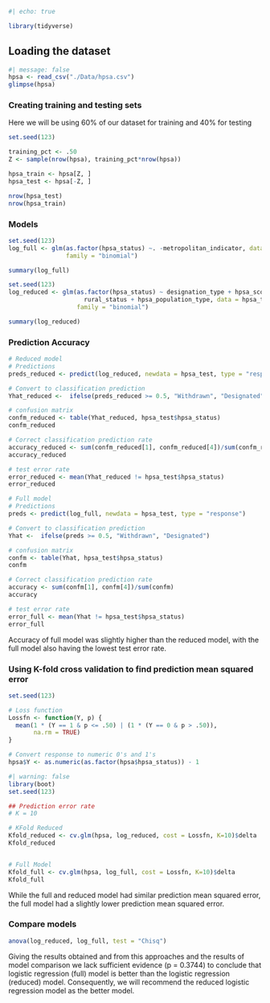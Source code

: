 ```r
#| echo: true

library(tidyverse)
```

## Loading the dataset

```r
#| message: false
hpsa <- read_csv("./Data/hpsa.csv") 
glimpse(hpsa)
```

### Creating training and testing sets

Here we will be using 60% of our dataset for training and 40% for testing

```r
set.seed(123)

training_pct <- .50 
Z <- sample(nrow(hpsa), training_pct*nrow(hpsa))

hpsa_train <- hpsa[Z, ]
hpsa_test <- hpsa[-Z, ]

nrow(hpsa_test)
nrow(hpsa_train)
```

### Models

```r
set.seed(123)
log_full <- glm(as.factor(hpsa_status) ~. -metropolitan_indicator, data = hpsa_train, 
                family = "binomial")

summary(log_full)
```

```r
set.seed(123)
log_reduced <- glm(as.factor(hpsa_status) ~ designation_type + hpsa_score + 
                     rural_status + hpsa_population_type, data = hpsa_train, 
                   family = "binomial")

summary(log_reduced)
```

### Prediction Accuracy

```r

# Reduced model
# Predictions
preds_reduced <- predict(log_reduced, newdata = hpsa_test, type = "response")

# Convert to classification prediction
Yhat_reduced <-  ifelse(preds_reduced >= 0.5, "Withdrawn", "Designated")

# confusion matrix
confm_reduced <- table(Yhat_reduced, hpsa_test$hpsa_status)
confm_reduced

# Correct classification prediction rate
accuracy_reduced <- sum(confm_reduced[1], confm_reduced[4])/sum(confm_reduced)
accuracy_reduced

# test error rate
error_reduced <- mean(Yhat_reduced != hpsa_test$hpsa_status)
error_reduced
```

```r

# Full model
# Predictions
preds <- predict(log_full, newdata = hpsa_test, type = "response")

# Convert to classification prediction
Yhat <-  ifelse(preds >= 0.5, "Withdrawn", "Designated")

# confusion matrix
confm <- table(Yhat, hpsa_test$hpsa_status)
confm

# Correct classification prediction rate
accuracy <- sum(confm[1], confm[4])/sum(confm)
accuracy

# test error rate 
error_full <- mean(Yhat != hpsa_test$hpsa_status)
error_full
```

Accuracy of full model was slightly higher than the reduced model, with the full model also having the lowest test error rate.

### Using K-fold cross validation to find prediction mean squared error

```r
set.seed(123)

# Loss function
Lossfn <- function(Y, p) {
  mean(1 * (Y == 1 & p <= .50) | (1 * (Y == 0 & p > .50)),
       na.rm = TRUE)
}

# Convert response to numeric 0's and 1's
hpsa$Y <- as.numeric(as.factor(hpsa$hpsa_status)) - 1
```

```r
#| warning: false
library(boot)
set.seed(123)

## Prediction error rate
# K = 10

# KFold Reduced
Kfold_reduced <- cv.glm(hpsa, log_reduced, cost = Lossfn, K=10)$delta
Kfold_reduced


# Full Model 
Kfold_full <- cv.glm(hpsa, log_full, cost = Lossfn, K=10)$delta
Kfold_full
```

While the full and reduced model had similar prediction mean squared error, the full model had a slightly lower prediction mean squared error.

### Compare models

```r
anova(log_reduced, log_full, test = "Chisq")
```

Giving the results obtained and from this approaches and the results of model comparison we lack sufficient evidence (p = 0.3744) to conclude that logistic regression (full) model is better than the logistic regression (reduced) model.
Consequently, we will recommend the reduced logistic regression model as the better model.
